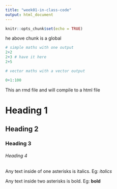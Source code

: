 ```yaml
---
title: "week01-in-class-code"
output: html_document
---
```


```r
knitr::opts_chunk$set(echo = TRUE)
```
he above chunk is a global 


```r
# simple maths with one output
2+2
2+3 # have it here
2+5
```

```r
# vector maths with a vector output

0+1:100
```

This an rmd file and will compile to a html file

# Heading 1

## Heading 2

### Heading 3

###### Heading 4

Any text inside of one asterisks is italics. Eg: *italics*

Any text inside two asterisks is bold. Eg: **bold**
